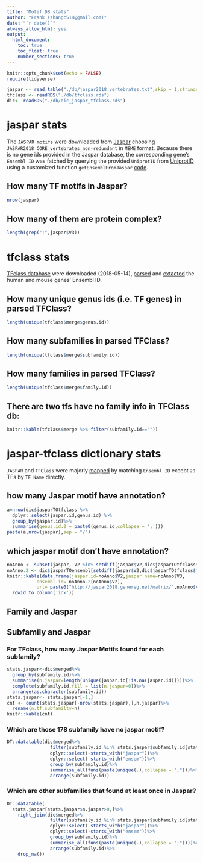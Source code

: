 ```yaml
---
title: "Motif DB stats"
author: "Frank (zhangc518@gmail.com)"
date: "`r date()`"
always_allow_html: yes
output:
  html_document:
    toc: true
    toc_float: true
    number_sections: true
---
```


```r

knitr::opts_chunk$set(echo = FALSE)
require(tidyverse)

jaspar <- read.table("./db/jaspar2018_vertebrates.txt",skip = 1,stringsAsFactors = F)[,2:3] #579
tfclass <- readRDS("./db/tfclass.rds") 
dic<- readRDS("./db/dic_jaspar_tfclass.rds")
```

# jaspar stats 

The `JASPAR motifs`  were downloaded from [Jaspar](http://jaspar.genereg.net/downloads/) choosing `JASPAR2018_CORE_vertebrates_non-redundant` in `MEME` format. Because there is no gene ids provided in the Jaspar database, the corresponding gene's `Ensembl ID` was fatched by querying the provided `UniprotID` from [UniprotID](https://www.uniprot.org/uniprot/) using a customized function `getEnsemblFromJaspar` [code](./aux_funs.R). 

## How many TF motifs in Jaspar?

```r
nrow(jaspar) 
```

## How many of them are protein complex? 

```r
length(grep(":",jaspar$V3)) 
```

# tfclass stats 

[TFclass database](http://tfclass.bioinf.med.uni-goettingen.de/about.jsf) were downloaded (2018-05-14), [parsed](./scripts/parseTfclassTTL.sh) and [extacted](./scripts/tfclass.R) the human and mouse genes' Ensembl ID. 

## How many unique genus ids (i.e. TF genes) in parsed TFClass?
```r
length(unique(tfclass$merge$genus.id)) 
```

## How many subfamilies in parsed TFClass?
```r
length(unique(tfclass$merge$subfamily.id))
```

## How many families in parsed TFClass?
```r
length(unique(tfclass$merge$family.id))
```

## There are two tfs have no family info in TFClass db:
```r
knitr::kable(tfclass$merge %>% filter(subfamily.id==""))
```

# jaspar-tfclass dictionary stats 

`JASPAR` and `TFClass` were majorly [mapped](./cmpDB.R) by matching `Ensembl ID` except `20` TFs by `TF Name` directly. 

## how many Jaspar motif have annotation? 
```r
a=nrow(dic$jasparTOtfclass %>% 
  dplyr::select(jaspar.id,genus.id) %>% 
  group_by(jaspar.id)%>%
  summarise(genus.id.2 = paste0(genus.id,collapse = ';')))
paste(a,nrow(jaspar),sep = "/")
```

## which jaspar motif don't have annotation?
```r
noAnno <- subset(jaspar, V2 %in% setdiff(jaspar$V2,dic$jasparTOtfclass$jaspar.id))
noAnno.2 <- dic$jasparTOensembl[setdiff(jaspar$V2,dic$jasparTOtfclass$jaspar.id)]
knitr::kable(data.frame(jaspar.id=noAnno$V2,jaspar.name=noAnno$V3,
           ensembl.id= noAnno.2[noAnno$V2],
           url= paste0("http://jaspar2018.genereg.net/matrix/",noAnno$V2))%>%
  rowid_to_column('idx'))
```

## Family and Jaspar

## Subfamily and Jaspar
### For TFclass, how many Jaspar Motifs found for each subfamily?
```r
stats.jaspar<-dic$merged%>%
  group_by(subfamily.id)%>%
  summarise(n.jaspar=length(unique(jaspar.id[!is.na(jaspar.id)])))%>%
  complete(subfamily.id,fill = list(n.jaspar=0))%>%
  arrange(as.character(subfamily.id))
stats.jaspar<- stats.jaspar[-1,]
cnt <- count(stats.jaspar[-nrow(stats.jaspar),],n.jaspar)%>%
  rename(n.tf.subfamilty=n)
knitr::kable(cnt)
```

### Which are those 178 subfamily have no jaspar motif?
```r
DT::datatable(dic$merged%>% 
                filter(subfamily.id %in% stats.jaspar$subfamily.id[stats.jaspar$n.jaspar==0])%>%
                dplyr::select(-starts_with("jaspar"))%>%
                dplyr::select(-starts_with("ensem"))%>%
                group_by(subfamily.id)%>%
                summarise_all(funs(paste(unique(.),collapse = ";")))%>%
                arrange(subfamily.id))
```

### Which are other subfamilies that found at least once in Jaspar?
```r
DT::datatable(
  stats.jaspar[stats.jaspar$n.jaspar>0,]%>% 
    right_join(dic$merged%>% 
                filter(subfamily.id %in% stats.jaspar$subfamily.id[stats.jaspar$n.jaspar>0])%>%
                dplyr::select(-starts_with("jaspar"))%>%
                dplyr::select(-starts_with("ensem"))%>%
                group_by(subfamily.id)%>%
                summarise_all(funs(paste(unique(.),collapse = ";"))))%>%
                arrange(subfamily.id)%>%
    drop_na())
```



